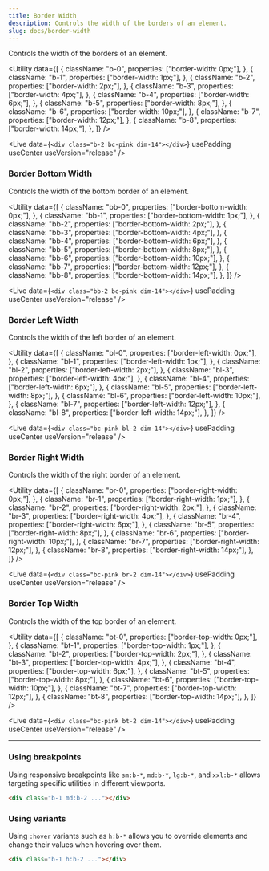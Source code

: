 ```yaml
---
title: Border Width
description: Controls the width of the borders of an element.
slug: docs/border-width
---
```


Controls the width of the borders of an element.

<Utility
  data={[
    {
      className: "b-0",
      properties: ["border-width: 0px;"],
    },
    {
      className: "b-1",
      properties: ["border-width: 1px;"],
    },
    {
      className: "b-2",
      properties: ["border-width: 2px;"],
    },
    {
      className: "b-3",
      properties: ["border-width: 4px;"],
    },
    {
      className: "b-4",
      properties: ["border-width: 6px;"],
    },
    {
      className: "b-5",
      properties: ["border-width: 8px;"],
    },
    {
      className: "b-6",
      properties: ["border-width: 10px;"],
    },
    {
      className: "b-7",
      properties: ["border-width: 12px;"],
    },
    {
      className: "b-8",
      properties: ["border-width: 14px;"],
    },
  ]}
/>

<Live
  data={`<div class="b-2 bc-pink dim-14"></div>`}
  usePadding
  useCenter
  useVersion="release"
/>

### Border Bottom Width

Controls the width of the bottom border of an element.

<Utility
  data={[
    {
      className: "bb-0",
      properties: ["border-bottom-width: 0px;"],
    },
    {
      className: "bb-1",
      properties: ["border-bottom-width: 1px;"],
    },
    {
      className: "bb-2",
      properties: ["border-bottom-width: 2px;"],
    },
    {
      className: "bb-3",
      properties: ["border-bottom-width: 4px;"],
    },
    {
      className: "bb-4",
      properties: ["border-bottom-width: 6px;"],
    },
    {
      className: "bb-5",
      properties: ["border-bottom-width: 8px;"],
    },
    {
      className: "bb-6",
      properties: ["border-bottom-width: 10px;"],
    },
    {
      className: "bb-7",
      properties: ["border-bottom-width: 12px;"],
    },
    {
      className: "bb-8",
      properties: ["border-bottom-width: 14px;"],
    },
  ]}
/>

<Live
  data={`<div class="bb-2 bc-pink dim-14"></div>`}
  usePadding
  useCenter
  useVersion="release"
/>

### Border Left Width

Controls the width of the left border of an element.

<Utility
  data={[
    {
      className: "bl-0",
      properties: ["border-left-width: 0px;"],
    },
    {
      className: "bl-1",
      properties: ["border-left-width: 1px;"],
    },
    {
      className: "bl-2",
      properties: ["border-left-width: 2px;"],
    },
    {
      className: "bl-3",
      properties: ["border-left-width: 4px;"],
    },
    {
      className: "bl-4",
      properties: ["border-left-width: 6px;"],
    },
    {
      className: "bl-5",
      properties: ["border-left-width: 8px;"],
    },
    {
      className: "bl-6",
      properties: ["border-left-width: 10px;"],
    },
    {
      className: "bl-7",
      properties: ["border-left-width: 12px;"],
    },
    {
      className: "bl-8",
      properties: ["border-left-width: 14px;"],
    },
  ]}
/>

<Live
  data={`<div class="bc-pink bl-2 dim-14"></div>`}
  usePadding
  useCenter
  useVersion="release"
/>

### Border Right Width

Controls the width of the right border of an element.

<Utility
  data={[
    {
      className: "br-0",
      properties: ["border-right-width: 0px;"],
    },
    {
      className: "br-1",
      properties: ["border-right-width: 1px;"],
    },
    {
      className: "br-2",
      properties: ["border-right-width: 2px;"],
    },
    {
      className: "br-3",
      properties: ["border-right-width: 4px;"],
    },
    {
      className: "br-4",
      properties: ["border-right-width: 6px;"],
    },
    {
      className: "br-5",
      properties: ["border-right-width: 8px;"],
    },
    {
      className: "br-6",
      properties: ["border-right-width: 10px;"],
    },
    {
      className: "br-7",
      properties: ["border-right-width: 12px;"],
    },
    {
      className: "br-8",
      properties: ["border-right-width: 14px;"],
    },
  ]}
/>

<Live
  data={`<div class="bc-pink br-2 dim-14"></div>`}
  usePadding
  useCenter
  useVersion="release"
/>

### Border Top Width

Controls the width of the top border of an element.

<Utility
  data={[
    {
      className: "bt-0",
      properties: ["border-top-width: 0px;"],
    },
    {
      className: "bt-1",
      properties: ["border-top-width: 1px;"],
    },
    {
      className: "bt-2",
      properties: ["border-top-width: 2px;"],
    },
    {
      className: "bt-3",
      properties: ["border-top-width: 4px;"],
    },
    {
      className: "bt-4",
      properties: ["border-top-width: 6px;"],
    },
    {
      className: "bt-5",
      properties: ["border-top-width: 8px;"],
    },
    {
      className: "bt-6",
      properties: ["border-top-width: 10px;"],
    },
    {
      className: "bt-7",
      properties: ["border-top-width: 12px;"],
    },
    {
      className: "bt-8",
      properties: ["border-top-width: 14px;"],
    },
  ]}
/>

<Live
  data={`<div class="bc-pink bt-2 dim-14"></div>`}
  usePadding
  useCenter
  useVersion="release"
/>

---

### Using breakpoints

Using responsive breakpoints like `sm:b-*`, `md:b-*`, `lg:b-*`, and `xxl:b-*` allows targeting specific utilities in different viewports.

```html "md:b-2"
<div class="b-1 md:b-2 ..."></div>
```

### Using variants

Using `:hover` variants such as `h:b-*` allows you to override elements and change their values when hovering over them.

```html "h:b-2"
<div class="b-1 h:b-2 ..."></div>
```
